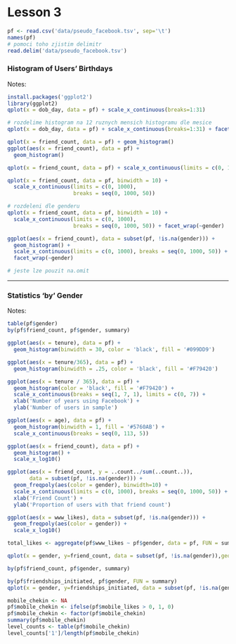 Lesson 3
========================================================

```r
pf <- read.csv('data/pseudo_facebook.tsv', sep='\t')
names(pf)
# pomoci toho zjistim delimitr
read.delim('data/pseudo_facebook.tsv')
```

### Histogram of Users' Birthdays
Notes:

```r
install.packages('ggplot2')
library(ggplot2)
qplot(x = dob_day, data = pf) + scale_x_continuous(breaks=1:31)
```


```r
# rozdelime histogram na 12 ruznych mensich histogramu dle mesice
qplot(x = dob_day, data = pf) + scale_x_continuous(breaks=1:31) + facet_wrap(~dob_month, ncol = 4)
```

```r
qplot(x = friend_count, data = pf) + geom_histogram()
ggplot(aes(x = friend_count), data = pf) +
  geom_histogram()
```


```r
qplot(x = friend_count, data = pf) + scale_x_continuous(limits = c(0, 1000))
```

```r
qplot(x = friend_count, data = pf, binwidth = 10) +
  scale_x_continuous(limits = c(0, 1000),
                     breaks = seq(0, 1000, 50))

# rozdeleni dle genderu
qplot(x = friend_count, data = pf, binwidth = 10) +
  scale_x_continuous(limits = c(0, 1000),
                     breaks = seq(0, 1000, 50)) + facet_wrap(~gender)
```


```r
ggplot(aes(x = friend_count), data = subset(pf, !is.na(gender))) +
  geom_histogram() +
  scale_x_continuous(limits = c(0, 1000), breaks = seq(0, 1000, 50)) +
  facet_wrap(~gender)

# jeste lze pouzit na.omit
```

***

### Statistics 'by' Gender
Notes:

```r
table(pf$gender)
by(pf$friend_count, pf$gender, summary)
```

```r
ggplot(aes(x = tenure), data = pf) +
  geom_histogram(binwidth = 30, color = 'black', fill = '#099DD9')

ggplot(aes(x = tenure/365), data = pf) +
  geom_histogram(binwidth = .25, color = 'black', fill = '#F79420')
```

```r
ggplot(aes(x = tenure / 365), data = pf) +
  geom_histogram(color = 'black', fill = '#F79420') +
  scale_x_continuous(breaks = seq(1, 7, 1), limits = c(0, 7)) +
  xlab('Number of years using Facebook') +
  ylab('Number of users in sample')
```

```r
ggplot(aes(x = age), data = pf) +
  geom_histogram(binwidth = 1, fill = '#5760AB') +
  scale_x_continuous(breaks = seq(0, 113, 5))
```

```r
ggplot(aes(x = friend_count), data = pf) + 
  geom_histogram() +
  scale_x_log10()
```

```r
ggplot(aes(x = friend_count, y = ..count../sum(..count..)),
       data = subset(pf, !is.na(gender))) +
  geom_freqpoly(aes(color = gender), binwidth=10) +
  scale_x_continuous(limits = c(0, 1000), breaks = seq(0, 1000, 50)) +
  xlab('Friend Count') +
  ylab('Proportion of users with that friend count')
```

```r
ggplot(aes(x = www_likes), data = subset(pf, !is.na(gender))) +
  geom_freqpoly(aes(color = gender)) +
  scale_x_log10()

total_likes <- aggregate(pf$www_likes ~ pf$gender, data = pf, FUN = sum)
```

```r
qplot(x = gender, y=friend_count, data = subset(pf, !is.na(gender)),geom = 'boxplot') + coord_cartesian(ylim = c(0,250))

by(pf$friend_count, pf$gender, summary)

by(pf$friendships_initiated, pf$gender, FUN = summary)
qplot(x = gender, y=friendships_initiated, data = subset(pf, !is.na(gender)),geom = 'boxplot') + coord_cartesian(ylim = c(0,250))

```

```r
mobile_chekin <- NA
pf$mobile_chekin <- ifelse(pf$mobile_likes > 0, 1, 0)
pf$mobile_chekin <- factor(pf$mobile_chekin)
summary(pf$mobile_chekin)
level_counts <- table(pf$mobile_chekin)
level_counts['1']/length(pf$mobile_chekin)
```